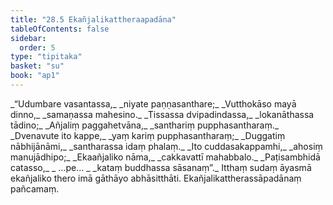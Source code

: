 ```yaml
---
title: "28.5 Ekañjalikattheraapadāna"
tableOfContents: false
sidebar:
  order: 5
type: "tipitaka"
basket: "su"
book: "ap1"
---
```



<DynamicBreadcrumb />

<Division number="19" book="ap1" bookNo="20" page="267">

<Paragraph number="3249" type="verses" book="ap1">
_“Udumbare vasantassa,_  
_niyate paṇṇasanthare;_  
_Vutthokāso mayā dinno,_  
_samaṇassa mahesino._  

</Paragraph>

</Division>
<Division number="20" book="ap1" bookNo="20" page="267">

<Paragraph number="3250" type="verses" book="ap1">
_Tissassa dvipadindassa,_  
_lokanāthassa tādino;_  
_Añjaliṃ paggahetvāna,_  
_santhariṃ pupphasantharaṃ._  

</Paragraph>

</Division>
<Division number="21" book="ap1" bookNo="20" page="267">

<Paragraph number="3251" type="verses" book="ap1">
_Dvenavute ito kappe,_  
_yaṃ kariṃ pupphasantharaṃ;_  
_Duggatiṃ nābhijānāmi,_  
_santharassa idaṃ phalaṃ._  

</Paragraph>

</Division>
<Division number="22" book="ap1" bookNo="20" page="267">

<Paragraph number="3252" type="verses" book="ap1">
_Ito cuddasakappamhi,_  
_ahosiṃ manujādhipo;_  
_Ekaañjaliko nāma,_  
_cakkavattī mahabbalo._  

</Paragraph>

</Division>
<Division number="23" book="ap1" bookNo="20" page="267">

<Paragraph number="3253" type="verses" book="ap1">
_Paṭisambhidā catasso,_  
_ …pe… _  
_kataṃ buddhassa sāsanaṃ”._  

</Paragraph>

<Paragraph number="3254" book="ap1">
Itthaṃ sudaṃ āyasmā ekañjaliko thero imā gāthāyo abhāsitthāti.

</Paragraph>
</Division>

<Paragraph number="3255" type="center" book="ap1">
Ekañjalikattherassāpadānaṃ pañcamaṃ.
</Paragraph>